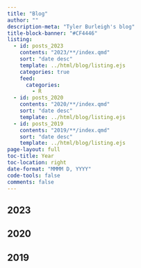 ```yaml
---
title: "Blog"
author: ""
description-meta: "Tyler Burleigh's blog"
title-block-banner: "#CF4446"
listing:
  - id: posts_2023
    contents: "2023/**/index.qmd"
    sort: "date desc"
    template: ../html/blog/listing.ejs
    categories: true
    feed: 
      categories: 
        - R
  - id: posts_2020
    contents: "2020/**/index.qmd"
    sort: "date desc"
    template: ../html/blog/listing.ejs
  - id: posts_2019
    contents: "2019/**/index.qmd"
    sort: "date desc"
    template: ../html/blog/listing.ejs
page-layout: full
toc-title: Year
toc-location: right
date-format: "MMMM D, YYYY"
code-tools: false
comments: false
---
```


## 2023

:::{#posts_2023}
:::

## 2020

:::{#posts_2020}
:::

## 2019

:::{#posts_2019}
:::
